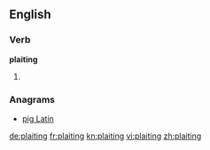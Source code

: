 ==English==

===Verb===
'''plaiting'''

# {{present participle of|plait}}

===Anagrams===
* [[pig Latin#English|pig Latin]]

[[de:plaiting]]
[[fr:plaiting]]
[[kn:plaiting]]
[[vi:plaiting]]
[[zh:plaiting]]
